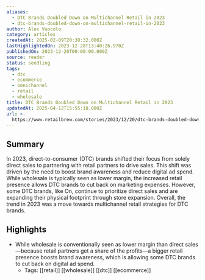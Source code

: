 ```yaml
---
aliases:
  - DTC Brands Doubled Down on Multichannel Retail in 2023
  - dtc-brands-doubled-down-on-multichannel-retail-in-2023
author: Alex Vuocolo
category: articles
createdAt: 2025-02-09T20:38:32.000Z
lastHighlightedOn: 2023-12-28T13:40:26.970Z
publishedOn: 2023-12-20T00:00:00.000Z
source: reader
status: seedling
tags:
  - dtc
  - ecommerce
  - omnichannel
  - retail
  - wholesale
title: DTC Brands Doubled Down on Multichannel Retail in 2023
updatedAt: 2025-04-12T15:55:18.000Z
url: >-
  https://www.retailbrew.com/stories/2023/12/20/dtc-brands-doubled-down-on-multichannel-retail-in-2023
---
```

## Summary

In 2023, direct-to-consumer (DTC) brands shifted their focus from solely direct sales to partnering with retail partners to drive sales. This shift was driven by the need to boost brand awareness and reduce digital ad spend. While wholesale is typically seen as lower margin, the increased retail presence allows DTC brands to cut back on marketing expenses. However, some DTC brands, like On, continue to prioritize direct sales and are expanding their physical footprint through store expansion. Overall, the trend in 2023 was a move towards multichannel retail strategies for DTC brands.

## Highlights

- While wholesale is conventionally seen as lower margin than direct sales—because retail partners get a share of the profits—a bigger retail presence boosts brand awareness, which is allowing some DTC brands to cut back on digital ad spend.
    - Tags: [[retail]] [[wholesale]] [[dtc]] [[ecommerce]]
